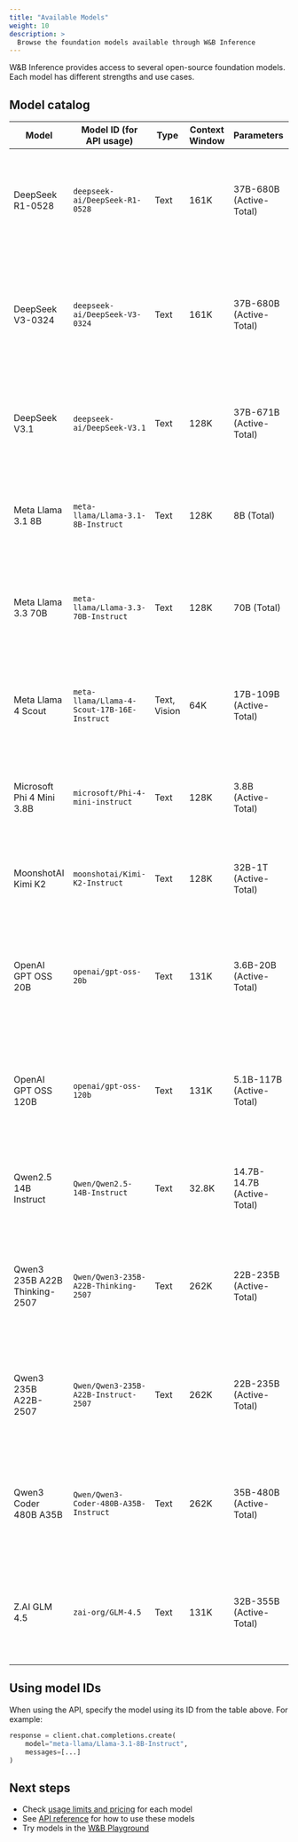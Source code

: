 ```yaml
---
title: "Available Models"
weight: 10
description: >
  Browse the foundation models available through W&B Inference
---
```


W&B Inference provides access to several open-source foundation models. Each model has different strengths and use cases.

## Model catalog

| Model | Model ID (for API usage) | Type | Context Window | Parameters | Description |
|-------|--------------------------|------|----------------|------------|-------------|
| DeepSeek R1-0528 | `deepseek-ai/DeepSeek-R1-0528` | Text | 161K | 37B-680B (Active-Total) | Optimized for precise reasoning tasks including complex coding, math, and structured document analysis |
| DeepSeek V3-0324 | `deepseek-ai/DeepSeek-V3-0324` | Text | 161K | 37B-680B (Active-Total) | Robust Mixture-of-Experts model tailored for high-complexity language processing and comprehensive document analysis |
| DeepSeek V3.1 | `deepseek-ai/DeepSeek-V3.1` | Text | 128K | 37B-671B (Active-Total) | A large hybrid model that supports both thinking and non-thinking modes via prompt templates |
| Meta Llama 3.1 8B | `meta-llama/Llama-3.1-8B-Instruct` | Text | 128K | 8B (Total) | Efficient conversational model optimized for responsive multilingual chatbot interactions |
| Meta Llama 3.3 70B | `meta-llama/Llama-3.3-70B-Instruct` | Text | 128K | 70B (Total) | Multilingual model excelling in conversational tasks, detailed instruction-following, and coding |
| Meta Llama 4 Scout | `meta-llama/Llama-4-Scout-17B-16E-Instruct` | Text, Vision | 64K | 17B-109B (Active-Total) | Multi-modal model integrating text and image understanding, ideal for visual tasks and combined analysis |
| Microsoft Phi 4 Mini 3.8B | `microsoft/Phi-4-mini-instruct` | Text | 128K | 3.8B (Active-Total) | Compact, efficient model ideal for fast responses in resource-constrained environments |
| MoonshotAI Kimi K2 | `moonshotai/Kimi-K2-Instruct` | Text | 128K | 32B-1T (Active-Total) | Mixture-of-Experts model optimized for complex tool use, reasoning, and code synthesis |
| OpenAI GPT OSS 20B | `openai/gpt-oss-20b` | Text | 131K | 3.6B-20B (Active-Total) | Lower latency Mixture-of-Experts model trained on OpenAI's Harmony response format with reasoning capabilities |
| OpenAI GPT OSS 120B	| `openai/gpt-oss-120b` | Text | 131K | 5.1B-117B (Active-Total) | Efficient Mixture-of-Experts model designed for high-reasoning, agentic and general-purpose use cases |
| Qwen2.5 14B Instruct | `Qwen/Qwen2.5-14B-Instruct` | Text | 32.8K | 14.7B-14.7B (Active-Total) | Dense multilingual instruction-tuned model with tool-use and structured output support | 
| Qwen3 235B A22B Thinking-2507 | `Qwen/Qwen3-235B-A22B-Thinking-2507` | Text | 262K | 22B-235B (Active-Total) | High-performance Mixture-of-Experts model optimized for structured reasoning, math, and long-form generation |
| Qwen3 235B A22B-2507 | `Qwen/Qwen3-235B-A22B-Instruct-2507` | Text | 262K | 22B-235B (Active-Total) | Efficient multilingual, Mixture-of-Experts, instruction-tuned model, optimized for logical reasoning |
| Qwen3 Coder 480B A35B | `Qwen/Qwen3-Coder-480B-A35B-Instruct` | Text | 262K | 35B-480B (Active-Total) | Mixture-of-Experts model optimized for coding tasks such as function calling, tooling use, and long-context reasoning |
| Z.AI GLM 4.5 | `zai-org/GLM-4.5` | Text | 131K | 32B-355B (Active-Total) | Mixture-of-Experts model with user-controllable thinking/non-thinking modes for reasoning, code, and agents |

## Using model IDs

When using the API, specify the model using its ID from the table above. For example:

```python
response = client.chat.completions.create(
    model="meta-llama/Llama-3.1-8B-Instruct",
    messages=[...]
)
```

## Next steps

- Check [usage limits and pricing](usage-limits) for each model
- See [API reference](api-reference) for how to use these models
- Try models in the [W&B Playground](ui-guide) 